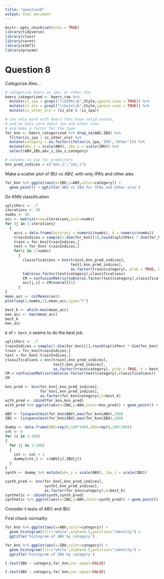 ```yaml
---
title: "question8"
output: html_document
---
```


```r
knitr::opts_chunk$set(echo = TRUE)
library(tidyverse)
library(class)
library(caret)
library(e1071)
library(pracma)
```

# Question 8
Categorize Ales...
```r
# categorize beers as ipa, or other ale
beers_categorized <- beers_raw %>%
  mutate(is_ipa = grepl("\\bIPA\\b",Style,ignore.case = TRUE)) %>%
  mutate(is_ale = grepl("\\bale\\b",Style,ignore.case = TRUE)) %>%
  mutate(is_other_ale = (is_ale & !is_ipa))

# can only work with beers that have valid values,
# and we only care about ipa and other ales
# and make a factor for the type
for_knn <- beers_categorized %>% drop_na(ABV,IBU) %>%
  filter(is_ipa | is_other_ale) %>%
  mutate(category = as.factor(ifelse(is_ipa,'IPA','Other'))) %>%
  mutate(abv_z = scale(ABV), ibu_z = scale(IBU)) %>%
  select(ABV,IBU,abv_z,ibu_z,category)

# columns to use for predictors
knn_pred_indices = c("abv_z","ibu_z")                                                

```

Make a scatter plot of IBU vs ABV, with only IPA's and other ales
```r
for_knn %>% ggplot(aes(x=IBU,y=ABV,color=category)) + 
  geom_point() + ggtitle('ABV vs IBU for IPAs and other ales')
```

Do KNN classification
```r
splitPerc <- .7
iterations <- 50
numks <- 50
acc <- matrix(nrow=iterations,ncol=numks)
for (j in 1:iterations)
  {
    accs = data.frame(accuracy = numeric(numks), k = numeric(numks))
    trainIndices = sample(1:dim(for_knn)[1],round(splitPerc * dim(for_knn)[1]))
    train = for_knn[trainIndices,]
    test = for_knn[-trainIndices,]
    for(i in 1:numks)
      {
        classifications = knn(train[,knn_pred_indices],
                              test[,knn_pred_indices],
                              as.factor(train$category), prob = TRUE, k = i)
        table(as.factor(test$category),classifications)
        CM = confusionMatrix(table(as.factor(test$category),classifications))
        acc[j,i] = CM$overall[1]
      }
}
mean_acc <- colMeans(acc)
plot(seq(1,numks,1),mean_acc,type="l")
```

```r
best_k <- which.max(mean_acc)
max_acc <- max(mean_acc)
best_k
max_acc
```

k of `r best_k` seems to do the best job.

```r
splitPerc <- .7
trainIndices = sample(1:dim(for_knn)[1],round(splitPerc * dim(for_knn)[1]))
train = for_knn[trainIndices,]
test = for_knn[-trainIndices,]
classifications = knn(train[,knn_pred_indices],
                      test[,knn_pred_indices],
                      as.factor(train$category), prob = TRUE, k = best_k)
CM = confusionMatrix(table(as.factor(test$category),classifications))
CM
```


```r
knn_pred <- knn(for_knn[,knn_pred_indices],
                for_knn[,knn_pred_indices],
                as.factor(for_knn$category),k=best_k)
with_pred <- cbind(for_knn,knn_pred)
with_pred %>% ggplot(aes(x=IBU,y=ABV,color=knn_pred)) + geom_point() + ggtitle('Predicted Class')
```

```r
ABV <- linspace(min(for_knn$ABV),max(for_knn$ABV),100)
IBU <- linspace(min(for_knn$IBU),max(for_knn$IBU),100)

dummy <- data.frame(ABV=rep(0,100*100),IBU=rep(0,100*100))
cnt <- 0
for (i in 1:100)
{
  for (j in 1:100)
  {
    cnt <- cnt + 1
    dummy[cnt,] <- c(ABV[i],IBU[j])
  }
}
synth <- dummy %>% mutate(abv_z = scale(ABV), ibu_z = scale(IBU))

synth_pred <- knn(for_knn[,knn_pred_indices],
                  synth[,knn_pred_indices],
                  as.factor(for_knn$category),k=best_k)
synthetic <- cbind(synth,synth_pred)
synthetic %>% ggplot(aes(x=IBU,y=ABV,color=synth_pred)) + geom_point() + ggtitle('Class Map')
```

Consider t-tests of ABV and IBU

First check normality
```r
for_knn %>% ggplot(aes(x=ABV,color=category)) +
  geom_histogram(fill="white",alpha=0.5,position="identity") +
  ggtitle('histogram of ABV by category')
```

```r
for_knn %>% ggplot(aes(x=IBU,color=category)) +
  geom_histogram(fill="white",alpha=0.5,position="identity") +
  ggtitle('histogram of IBU by category')
```

```r
t.test(IBU ~ category,for_knn,var.equal=FALSE)
```

```r
t.test(ABV ~ category,for_knn,var.equal=FALSE)
```

